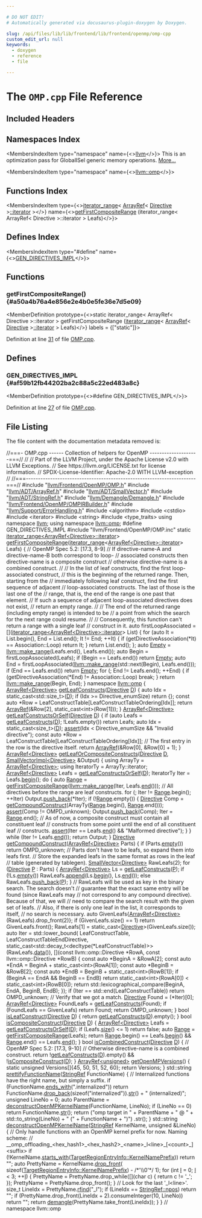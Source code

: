 ```yaml
---

# DO NOT EDIT!
# Automatically generated via docusaurus-plugin-doxygen by Doxygen.

slug: /api/files/lib/lib/frontend/lib/frontend/openmp/omp-cpp
custom_edit_url: null
keywords:
  - doxygen
  - reference
  - file

---
```





# The `OMP.cpp` File Reference

<DoxygenPage pluginConfig={pluginConfig}>



## Included Headers

<IncludesList>
<IncludesListItem
  filePath="llvm/Frontend/OpenMP/OMP.h"
  permalink="/docs/api/files/include/include/llvm/include/llvm/frontend/include/llvm/frontend/openmp/omp-h"
  isLocal="true" />
<IncludesListItem
  filePath="llvm/ADT/ArrayRef.h"
  permalink="/docs/api/files/include/include/llvm/include/llvm/adt/arrayref-h"
  isLocal="true" />
<IncludesListItem
  filePath="llvm/ADT/SmallVector.h"
  permalink="/docs/api/files/include/include/llvm/include/llvm/adt/smallvector-h"
  isLocal="true" />
<IncludesListItem
  filePath="llvm/ADT/StringRef.h"
  permalink="/docs/api/files/include/include/llvm/include/llvm/adt/stringref-h"
  isLocal="true" />
<IncludesListItem
  filePath="llvm/Demangle/Demangle.h"
  permalink="/docs/api/files/include/include/llvm/include/llvm/demangle/demangle-h"
  isLocal="true" />
<IncludesListItem
  filePath="llvm/Frontend/OpenMP/OMPIRBuilder.h"
  permalink="/docs/api/files/include/include/llvm/include/llvm/frontend/include/llvm/frontend/openmp/ompirbuilder-h"
  isLocal="true" />
<IncludesListItem
  filePath="llvm/Support/ErrorHandling.h"
  permalink="/docs/api/files/include/include/llvm/include/llvm/support/errorhandling-h"
  isLocal="true" />
<IncludesListItem
  filePath="algorithm"
  permalink=""
  isLocal="false" />
<IncludesListItem
  filePath="cstdio"
  permalink=""
  isLocal="false" />
<IncludesListItem
  filePath="iterator"
  permalink=""
  isLocal="false" />
<IncludesListItem
  filePath="string"
  permalink=""
  isLocal="false" />
<IncludesListItem
  filePath="type_traits"
  permalink=""
  isLocal="false" />
<IncludesListItem
  filePath="llvm/Frontend/OpenMP/OMP.inc"
  permalink=""
  isLocal="true" />
</IncludesList>

## Namespaces Index

<MembersIndex>

<MembersIndexItem
  type="namespace"
  name={<><a href="/docs/api/namespaces/llvm">llvm</a></>}>
This is an optimization pass for GlobalISel generic memory operations. <a href="/docs/api/namespaces/llvm/#details">More...</a>
</MembersIndexItem>

<MembersIndexItem
  type="namespace"
  name={<><a href="/docs/api/namespaces/llvm/omp">llvm::omp</a></>}>
</MembersIndexItem>

</MembersIndex>

## Functions Index

<MembersIndex>

<MembersIndexItem
  type={<><a href="/docs/api/classes/llvm/iterator-range">iterator&#95;range</a>&lt; <a href="/docs/api/classes/llvm/arrayref">ArrayRef</a>&lt; <a href="/docs/api/classes/llvm/directive">Directive</a> &gt;<a href="/docs/api/classes/llvm/iplist">::iterator</a> &gt;</>}
  name={<><a href="#a50a4b76a4e856e2e4b0e5fe36e7d5e09">getFirstCompositeRange</a> (iterator&#95;range&lt; ArrayRef&lt; Directive &gt;::iterator &gt; Leafs)</>}>
</MembersIndexItem>

</MembersIndex>

## Defines Index

<MembersIndex>

<MembersIndexItem
  type="#define"
  name={<><a href="#af59b12fb44202ba2c88a5c22ed483a8c">GEN&#95;DIRECTIVES&#95;IMPL</a></>}>
</MembersIndexItem>

</MembersIndex>


<SectionDefinition>

## Functions

### getFirstCompositeRange() {#a50a4b76a4e856e2e4b0e5fe36e7d5e09}

<MemberDefinition
  prototype={<>static iterator&#95;range&lt; ArrayRef&lt; Directive &gt;::iterator &gt; getFirstCompositeRange (<a href="/docs/api/classes/llvm/iterator-range">iterator&#95;range</a>&lt; <a href="/docs/api/classes/llvm/arrayref">ArrayRef</a>&lt; <a href="/docs/api/classes/llvm/directive">Directive</a> &gt;<a href="/docs/api/classes/llvm/iplist">::iterator</a> &gt; Leafs)</>}
  labels = {["static"]}>

Definition at line <a href="#l00031">31</a> of file <a href="/docs/api/files/lib/lib/frontend/lib/frontend/openmp/omp-cpp">OMP.cpp</a>.
</MemberDefinition>

</SectionDefinition>

<SectionDefinition>

## Defines

### GEN&#95;DIRECTIVES&#95;IMPL {#af59b12fb44202ba2c88a5c22ed483a8c}

<MemberDefinition
  prototype={<>#define GEN&#95;DIRECTIVES&#95;IMPL</>}>

Definition at line <a href="#l00027">27</a> of file <a href="/docs/api/files/lib/lib/frontend/lib/frontend/openmp/omp-cpp">OMP.cpp</a>.
</MemberDefinition>

</SectionDefinition>

## File Listing

The file content with the documentation metadata removed is:

<ProgramListing>

<Link id="l00001" /><CodeLine lineNumber="1"><Highlight kind="comment">//===- OMP.cpp ------ Collection of helpers for OpenMP --------------------===//</Highlight><Highlight kind="normal"></Highlight></CodeLine>
<Link id="l00002" /><CodeLine lineNumber="2"><Highlight kind="normal"></Highlight><Highlight kind="comment">//</Highlight><Highlight kind="normal"></Highlight></CodeLine>
<Link id="l00003" /><CodeLine lineNumber="3"><Highlight kind="normal"></Highlight><Highlight kind="comment">// Part of the LLVM Project, under the Apache License v2.0 with LLVM Exceptions.</Highlight><Highlight kind="normal"></Highlight></CodeLine>
<Link id="l00004" /><CodeLine lineNumber="4"><Highlight kind="normal"></Highlight><Highlight kind="comment">// See https://llvm.org/LICENSE.txt for license information.</Highlight><Highlight kind="normal"></Highlight></CodeLine>
<Link id="l00005" /><CodeLine lineNumber="5"><Highlight kind="normal"></Highlight><Highlight kind="comment">// SPDX-License-Identifier: Apache-2.0 WITH LLVM-exception</Highlight><Highlight kind="normal"></Highlight></CodeLine>
<Link id="l00006" /><CodeLine lineNumber="6"><Highlight kind="normal"></Highlight><Highlight kind="comment">//</Highlight><Highlight kind="normal"></Highlight></CodeLine>
<Link id="l00007" /><CodeLine lineNumber="7"><Highlight kind="normal"></Highlight><Highlight kind="comment">//===----------------------------------------------------------------------===//</Highlight><Highlight kind="normal"></Highlight></CodeLine>
<Link id="l00008" /><CodeLine lineNumber="8"><Highlight kind="normal"></Highlight></CodeLine>
<Link id="l00009" /><CodeLine lineNumber="9"><Highlight kind="normal"></Highlight><Highlight kind="preprocessor">#include &quot;<a href="/docs/api/files/include/include/llvm/include/llvm/frontend/include/llvm/frontend/openmp/omp-h">llvm/Frontend/OpenMP/OMP.h</a>&quot;</Highlight><Highlight kind="normal"></Highlight></CodeLine>
<Link id="l00010" /><CodeLine lineNumber="10"><Highlight kind="normal"></Highlight></CodeLine>
<Link id="l00011" /><CodeLine lineNumber="11"><Highlight kind="normal"></Highlight><Highlight kind="preprocessor">#include &quot;<a href="/docs/api/files/include/include/llvm/include/llvm/adt/arrayref-h">llvm/ADT/ArrayRef.h</a>&quot;</Highlight><Highlight kind="normal"></Highlight></CodeLine>
<Link id="l00012" /><CodeLine lineNumber="12"><Highlight kind="normal"></Highlight><Highlight kind="preprocessor">#include &quot;<a href="/docs/api/files/include/include/llvm/include/llvm/adt/smallvector-h">llvm/ADT/SmallVector.h</a>&quot;</Highlight><Highlight kind="normal"></Highlight></CodeLine>
<Link id="l00013" /><CodeLine lineNumber="13"><Highlight kind="normal"></Highlight><Highlight kind="preprocessor">#include &quot;<a href="/docs/api/files/include/include/llvm/include/llvm/adt/stringref-h">llvm/ADT/StringRef.h</a>&quot;</Highlight><Highlight kind="normal"></Highlight></CodeLine>
<Link id="l00014" /><CodeLine lineNumber="14"><Highlight kind="normal"></Highlight><Highlight kind="preprocessor">#include &quot;<a href="/docs/api/files/include/include/llvm/include/llvm/demangle/demangle-h">llvm/Demangle/Demangle.h</a>&quot;</Highlight><Highlight kind="normal"></Highlight></CodeLine>
<Link id="l00015" /><CodeLine lineNumber="15"><Highlight kind="normal"></Highlight><Highlight kind="preprocessor">#include &quot;<a href="/docs/api/files/include/include/llvm/include/llvm/frontend/include/llvm/frontend/openmp/ompirbuilder-h">llvm/Frontend/OpenMP/OMPIRBuilder.h</a>&quot;</Highlight><Highlight kind="normal"></Highlight></CodeLine>
<Link id="l00016" /><CodeLine lineNumber="16"><Highlight kind="normal"></Highlight><Highlight kind="preprocessor">#include &quot;<a href="/docs/api/files/include/include/llvm/include/llvm/support/errorhandling-h">llvm/Support/ErrorHandling.h</a>&quot;</Highlight><Highlight kind="normal"></Highlight></CodeLine>
<Link id="l00017" /><CodeLine lineNumber="17"><Highlight kind="normal"></Highlight></CodeLine>
<Link id="l00018" /><CodeLine lineNumber="18"><Highlight kind="normal"></Highlight><Highlight kind="preprocessor">#include &lt;algorithm&gt;</Highlight><Highlight kind="normal"></Highlight></CodeLine>
<Link id="l00019" /><CodeLine lineNumber="19"><Highlight kind="normal"></Highlight><Highlight kind="preprocessor">#include &lt;cstdio&gt;</Highlight><Highlight kind="normal"></Highlight></CodeLine>
<Link id="l00020" /><CodeLine lineNumber="20"><Highlight kind="normal"></Highlight><Highlight kind="preprocessor">#include &lt;iterator&gt;</Highlight><Highlight kind="normal"></Highlight></CodeLine>
<Link id="l00021" /><CodeLine lineNumber="21"><Highlight kind="normal"></Highlight><Highlight kind="preprocessor">#include &lt;string&gt;</Highlight><Highlight kind="normal"></Highlight></CodeLine>
<Link id="l00022" /><CodeLine lineNumber="22"><Highlight kind="normal"></Highlight><Highlight kind="preprocessor">#include &lt;type&#95;traits&gt;</Highlight><Highlight kind="normal"></Highlight></CodeLine>
<Link id="l00023" /><CodeLine lineNumber="23"><Highlight kind="normal"></Highlight></CodeLine>
<Link id="l00024" /><CodeLine lineNumber="24"><Highlight kind="normal"></Highlight><Highlight kind="keyword">using namespace </Highlight><Highlight kind="normal"><a href="/docs/api/namespaces/llvm">llvm</a>;</Highlight></CodeLine>
<Link id="l00025" /><CodeLine lineNumber="25"><Highlight kind="normal"></Highlight><Highlight kind="keyword">using namespace </Highlight><Highlight kind="normal"><a href="/docs/api/namespaces/llvm/omp">llvm::omp</a>;</Highlight></CodeLine>
<Link id="l00026" /><CodeLine lineNumber="26"><Highlight kind="normal"></Highlight></CodeLine>
<Link id="l00027" /><CodeLine lineNumber="27" lineLink="#af59b12fb44202ba2c88a5c22ed483a8c"><Highlight kind="normal"></Highlight><Highlight kind="preprocessor">#define GEN&#95;DIRECTIVES&#95;IMPL</Highlight><Highlight kind="normal"></Highlight></CodeLine>
<Link id="l00028" /><CodeLine lineNumber="28"><Highlight kind="normal"></Highlight><Highlight kind="preprocessor">#include &quot;llvm/Frontend/OpenMP/OMP.inc&quot;</Highlight><Highlight kind="normal"></Highlight></CodeLine>
<Link id="l00029" /><CodeLine lineNumber="29"><Highlight kind="normal"></Highlight></CodeLine>
<Link id="l00030" /><CodeLine lineNumber="30"><Highlight kind="normal"></Highlight><Highlight kind="keyword">static</Highlight><Highlight kind="normal"> <a href="/docs/api/classes/llvm/iterator-range">iterator&#95;range&lt;ArrayRef&lt;Directive&gt;::iterator</a>&gt;</Highlight></CodeLine>
<Link id="l00031" /><CodeLine lineNumber="31" lineLink="#a50a4b76a4e856e2e4b0e5fe36e7d5e09"><Highlight kind="normal"><a href="#a50a4b76a4e856e2e4b0e5fe36e7d5e09">getFirstCompositeRange</a>(<a href="/docs/api/classes/llvm/iterator-range">iterator&#95;range</a>&lt;<a href="/docs/api/classes/llvm/arrayref/#a9b76b9e6f7d06ec15424e309cf440114">ArrayRef&lt;Directive&gt;::iterator</a>&gt; Leafs) &#123;</Highlight></CodeLine>
<Link id="l00032" /><CodeLine lineNumber="32"><Highlight kind="normal">  </Highlight><Highlight kind="comment">// OpenMP Spec 5.2: &#91;17.3, 8-9&#93;</Highlight><Highlight kind="normal"></Highlight></CodeLine>
<Link id="l00033" /><CodeLine lineNumber="33"><Highlight kind="normal">  </Highlight><Highlight kind="comment">// If directive-name-A and directive-name-B both correspond to loop-</Highlight><Highlight kind="normal"></Highlight></CodeLine>
<Link id="l00034" /><CodeLine lineNumber="34"><Highlight kind="normal">  </Highlight><Highlight kind="comment">// associated constructs then directive-name is a composite construct</Highlight><Highlight kind="normal"></Highlight></CodeLine>
<Link id="l00035" /><CodeLine lineNumber="35"><Highlight kind="normal">  </Highlight><Highlight kind="comment">// otherwise directive-name is a combined construct.</Highlight><Highlight kind="normal"></Highlight></CodeLine>
<Link id="l00036" /><CodeLine lineNumber="36"><Highlight kind="normal">  </Highlight><Highlight kind="comment">//</Highlight><Highlight kind="normal"></Highlight></CodeLine>
<Link id="l00037" /><CodeLine lineNumber="37"><Highlight kind="normal">  </Highlight><Highlight kind="comment">// In the list of leaf constructs, find the first loop-associated construct,</Highlight><Highlight kind="normal"></Highlight></CodeLine>
<Link id="l00038" /><CodeLine lineNumber="38"><Highlight kind="normal">  </Highlight><Highlight kind="comment">// this is the beginning of the returned range. Then, starting from the</Highlight><Highlight kind="normal"></Highlight></CodeLine>
<Link id="l00039" /><CodeLine lineNumber="39"><Highlight kind="normal">  </Highlight><Highlight kind="comment">// immediately following leaf construct, find the first sequence of adjacent</Highlight><Highlight kind="normal"></Highlight></CodeLine>
<Link id="l00040" /><CodeLine lineNumber="40"><Highlight kind="normal">  </Highlight><Highlight kind="comment">// loop-associated constructs. The last of those is the last one of the</Highlight><Highlight kind="normal"></Highlight></CodeLine>
<Link id="l00041" /><CodeLine lineNumber="41"><Highlight kind="normal">  </Highlight><Highlight kind="comment">// range, that is, the end of the range is one past that element.</Highlight><Highlight kind="normal"></Highlight></CodeLine>
<Link id="l00042" /><CodeLine lineNumber="42"><Highlight kind="normal">  </Highlight><Highlight kind="comment">// If such a sequence of adjacent loop-associated directives does not exist,</Highlight><Highlight kind="normal"></Highlight></CodeLine>
<Link id="l00043" /><CodeLine lineNumber="43"><Highlight kind="normal">  </Highlight><Highlight kind="comment">// return an empty range.</Highlight><Highlight kind="normal"></Highlight></CodeLine>
<Link id="l00044" /><CodeLine lineNumber="44"><Highlight kind="normal">  </Highlight><Highlight kind="comment">//</Highlight><Highlight kind="normal"></Highlight></CodeLine>
<Link id="l00045" /><CodeLine lineNumber="45"><Highlight kind="normal">  </Highlight><Highlight kind="comment">// The end of the returned range (including empty range) is intended to be</Highlight><Highlight kind="normal"></Highlight></CodeLine>
<Link id="l00046" /><CodeLine lineNumber="46"><Highlight kind="normal">  </Highlight><Highlight kind="comment">// a point from which the search for the next range could resume.</Highlight><Highlight kind="normal"></Highlight></CodeLine>
<Link id="l00047" /><CodeLine lineNumber="47"><Highlight kind="normal">  </Highlight><Highlight kind="comment">//</Highlight><Highlight kind="normal"></Highlight></CodeLine>
<Link id="l00048" /><CodeLine lineNumber="48"><Highlight kind="normal">  </Highlight><Highlight kind="comment">// Consequently, this function can&#39;t return a range with a single leaf</Highlight><Highlight kind="normal"></Highlight></CodeLine>
<Link id="l00049" /><CodeLine lineNumber="49"><Highlight kind="normal">  </Highlight><Highlight kind="comment">// construct in it.</Highlight><Highlight kind="normal"></Highlight></CodeLine>
<Link id="l00050" /><CodeLine lineNumber="50"><Highlight kind="normal"></Highlight></CodeLine>
<Link id="l00051" /><CodeLine lineNumber="51"><Highlight kind="normal">  </Highlight><Highlight kind="keyword">auto</Highlight><Highlight kind="normal"> firstLoopAssociated =</Highlight></CodeLine>
<Link id="l00052" /><CodeLine lineNumber="52"><Highlight kind="normal">      &#91;&#93;(<a href="/docs/api/classes/llvm/iterator-range">iterator&#95;range&lt;ArrayRef&lt;Directive&gt;::iterator</a>&gt; List) &#123;</Highlight></CodeLine>
<Link id="l00053" /><CodeLine lineNumber="53"><Highlight kind="normal">        </Highlight><Highlight kind="keywordflow">for</Highlight><Highlight kind="normal"> (</Highlight><Highlight kind="keyword">auto</Highlight><Highlight kind="normal"> It = List.begin(), End = List.end(); It != End; ++It) &#123;</Highlight></CodeLine>
<Link id="l00054" /><CodeLine lineNumber="54"><Highlight kind="normal">          </Highlight><Highlight kind="keywordflow">if</Highlight><Highlight kind="normal"> (getDirectiveAssociation(&#42;It) == Association::Loop)</Highlight></CodeLine>
<Link id="l00055" /><CodeLine lineNumber="55"><Highlight kind="normal">            </Highlight><Highlight kind="keywordflow">return</Highlight><Highlight kind="normal"> It;</Highlight></CodeLine>
<Link id="l00056" /><CodeLine lineNumber="56"><Highlight kind="normal">        &#125;</Highlight></CodeLine>
<Link id="l00057" /><CodeLine lineNumber="57"><Highlight kind="normal">        </Highlight><Highlight kind="keywordflow">return</Highlight><Highlight kind="normal"> List.end();</Highlight></CodeLine>
<Link id="l00058" /><CodeLine lineNumber="58"><Highlight kind="normal">      &#125;;</Highlight></CodeLine>
<Link id="l00059" /><CodeLine lineNumber="59"><Highlight kind="normal"></Highlight></CodeLine>
<Link id="l00060" /><CodeLine lineNumber="60"><Highlight kind="normal">  </Highlight><Highlight kind="keyword">auto</Highlight><Highlight kind="normal"> <a href="/docs/api/files/lib/lib/debuginfo/lib/debuginfo/codeview/typehashing-cpp/#a066f917f4a73ce07260b0e4262be92ba">Empty</a> = <a href="/docs/api/namespaces/llvm/#a341215803e83773a3e97860dc291f121">llvm::make&#95;range</a>(Leafs.end(), Leafs.end());</Highlight></CodeLine>
<Link id="l00061" /><CodeLine lineNumber="61"><Highlight kind="normal"></Highlight></CodeLine>
<Link id="l00062" /><CodeLine lineNumber="62"><Highlight kind="normal">  </Highlight><Highlight kind="keyword">auto</Highlight><Highlight kind="normal"> Begin = firstLoopAssociated(Leafs);</Highlight></CodeLine>
<Link id="l00063" /><CodeLine lineNumber="63"><Highlight kind="normal">  </Highlight><Highlight kind="keywordflow">if</Highlight><Highlight kind="normal"> (Begin == Leafs.end())</Highlight></CodeLine>
<Link id="l00064" /><CodeLine lineNumber="64"><Highlight kind="normal">    </Highlight><Highlight kind="keywordflow">return</Highlight><Highlight kind="normal"> <a href="/docs/api/files/lib/lib/debuginfo/lib/debuginfo/codeview/typehashing-cpp/#a066f917f4a73ce07260b0e4262be92ba">Empty</a>;</Highlight></CodeLine>
<Link id="l00065" /><CodeLine lineNumber="65"><Highlight kind="normal"></Highlight></CodeLine>
<Link id="l00066" /><CodeLine lineNumber="66"><Highlight kind="normal">  </Highlight><Highlight kind="keyword">auto</Highlight><Highlight kind="normal"> End =</Highlight></CodeLine>
<Link id="l00067" /><CodeLine lineNumber="67"><Highlight kind="normal">      firstLoopAssociated(<a href="/docs/api/namespaces/llvm/#a341215803e83773a3e97860dc291f121">llvm::make&#95;range</a>(std::next(Begin), Leafs.end()));</Highlight></CodeLine>
<Link id="l00068" /><CodeLine lineNumber="68"><Highlight kind="normal">  </Highlight><Highlight kind="keywordflow">if</Highlight><Highlight kind="normal"> (End == Leafs.end())</Highlight></CodeLine>
<Link id="l00069" /><CodeLine lineNumber="69"><Highlight kind="normal">    </Highlight><Highlight kind="keywordflow">return</Highlight><Highlight kind="normal"> <a href="/docs/api/files/lib/lib/debuginfo/lib/debuginfo/codeview/typehashing-cpp/#a066f917f4a73ce07260b0e4262be92ba">Empty</a>;</Highlight></CodeLine>
<Link id="l00070" /><CodeLine lineNumber="70"><Highlight kind="normal"></Highlight></CodeLine>
<Link id="l00071" /><CodeLine lineNumber="71"><Highlight kind="normal">  </Highlight><Highlight kind="keywordflow">for</Highlight><Highlight kind="normal"> (; End != Leafs.end(); ++End) &#123;</Highlight></CodeLine>
<Link id="l00072" /><CodeLine lineNumber="72"><Highlight kind="normal">    </Highlight><Highlight kind="keywordflow">if</Highlight><Highlight kind="normal"> (getDirectiveAssociation(&#42;End) != Association::Loop)</Highlight></CodeLine>
<Link id="l00073" /><CodeLine lineNumber="73"><Highlight kind="normal">      </Highlight><Highlight kind="keywordflow">break</Highlight><Highlight kind="normal">;</Highlight></CodeLine>
<Link id="l00074" /><CodeLine lineNumber="74"><Highlight kind="normal">  &#125;</Highlight></CodeLine>
<Link id="l00075" /><CodeLine lineNumber="75"><Highlight kind="normal">  </Highlight><Highlight kind="keywordflow">return</Highlight><Highlight kind="normal"> <a href="/docs/api/namespaces/llvm/#a341215803e83773a3e97860dc291f121">llvm::make&#95;range</a>(Begin, End);</Highlight></CodeLine>
<Link id="l00076" /><CodeLine lineNumber="76"><Highlight kind="normal">&#125;</Highlight></CodeLine>
<Link id="l00077" /><CodeLine lineNumber="77"><Highlight kind="normal"></Highlight></CodeLine>
<Link id="l00078" /><CodeLine lineNumber="78"><Highlight kind="normal"></Highlight><Highlight kind="keyword">namespace </Highlight><Highlight kind="normal"><a href="/docs/api/namespaces/llvm/omp">llvm::omp</a> &#123;</Highlight></CodeLine>
<Link id="l00079" /><CodeLine lineNumber="79" lineLink="/docs/api/namespaces/llvm/omp/#ae75c7313e5efcab9a8a684a1a0b8b3e6"><Highlight kind="normal"><a href="/docs/api/classes/llvm/arrayref">ArrayRef&lt;Directive&gt;</a> <a href="/docs/api/namespaces/llvm/omp/#ae75c7313e5efcab9a8a684a1a0b8b3e6">getLeafConstructs</a>(<a href="/docs/api/classes/llvm/directive">Directive</a> <a href="/docs/api/files/lib/lib/ir/builtingcs-cpp/#a6a9f043784cf87001c84980afa76da82">D</a>) &#123;</Highlight></CodeLine>
<Link id="l00080" /><CodeLine lineNumber="80"><Highlight kind="normal">  </Highlight><Highlight kind="keyword">auto</Highlight><Highlight kind="normal"> Idx = </Highlight><Highlight kind="keyword">static&#95;cast&lt;</Highlight><Highlight kind="normal">std::size&#95;t</Highlight><Highlight kind="keyword">&gt;</Highlight><Highlight kind="normal">(<a href="/docs/api/files/lib/lib/ir/builtingcs-cpp/#a6a9f043784cf87001c84980afa76da82">D</a>);</Highlight></CodeLine>
<Link id="l00081" /><CodeLine lineNumber="81"><Highlight kind="normal">  </Highlight><Highlight kind="keywordflow">if</Highlight><Highlight kind="normal"> (Idx &gt;= Directive&#95;enumSize)</Highlight></CodeLine>
<Link id="l00082" /><CodeLine lineNumber="82"><Highlight kind="normal">    </Highlight><Highlight kind="keywordflow">return</Highlight><Highlight kind="normal"> &#123;&#125;;</Highlight></CodeLine>
<Link id="l00083" /><CodeLine lineNumber="83"><Highlight kind="normal">  </Highlight><Highlight kind="keyword">const</Highlight><Highlight kind="normal"> </Highlight><Highlight kind="keyword">auto</Highlight><Highlight kind="normal"> &#42;Row = LeafConstructTable&#91;LeafConstructTableOrdering&#91;Idx&#93;&#93;;</Highlight></CodeLine>
<Link id="l00084" /><CodeLine lineNumber="84"><Highlight kind="normal">  </Highlight><Highlight kind="keywordflow">return</Highlight><Highlight kind="normal"> <a href="/docs/api/namespaces/llvm/#ab9c6b351507d3c0730f4290919d43a12">ArrayRef</a>(&amp;Row&#91;2&#93;, </Highlight><Highlight kind="keyword">static&#95;cast&lt;</Highlight><Highlight kind="keywordtype">int</Highlight><Highlight kind="keyword">&gt;</Highlight><Highlight kind="normal">(Row&#91;1&#93;));</Highlight></CodeLine>
<Link id="l00085" /><CodeLine lineNumber="85"><Highlight kind="normal">&#125;</Highlight></CodeLine>
<Link id="l00086" /><CodeLine lineNumber="86"><Highlight kind="normal"></Highlight></CodeLine>
<Link id="l00087" /><CodeLine lineNumber="87" lineLink="/docs/api/namespaces/llvm/omp/#aaadc3f38b9cc1d217d85fbd4085574a4"><Highlight kind="normal"><a href="/docs/api/classes/llvm/arrayref">ArrayRef&lt;Directive&gt;</a> <a href="/docs/api/namespaces/llvm/omp/#aaadc3f38b9cc1d217d85fbd4085574a4">getLeafConstructsOrSelf</a>(<a href="/docs/api/classes/llvm/directive">Directive</a> <a href="/docs/api/files/lib/lib/ir/builtingcs-cpp/#a6a9f043784cf87001c84980afa76da82">D</a>) &#123;</Highlight></CodeLine>
<Link id="l00088" /><CodeLine lineNumber="88"><Highlight kind="normal">  </Highlight><Highlight kind="keywordflow">if</Highlight><Highlight kind="normal"> (</Highlight><Highlight kind="keyword">auto</Highlight><Highlight kind="normal"> Leafs = <a href="/docs/api/namespaces/llvm/omp/#ae75c7313e5efcab9a8a684a1a0b8b3e6">getLeafConstructs</a>(<a href="/docs/api/files/lib/lib/ir/builtingcs-cpp/#a6a9f043784cf87001c84980afa76da82">D</a>); !Leafs.empty())</Highlight></CodeLine>
<Link id="l00089" /><CodeLine lineNumber="89"><Highlight kind="normal">    </Highlight><Highlight kind="keywordflow">return</Highlight><Highlight kind="normal"> Leafs;</Highlight></CodeLine>
<Link id="l00090" /><CodeLine lineNumber="90"><Highlight kind="normal">  </Highlight><Highlight kind="keyword">auto</Highlight><Highlight kind="normal"> Idx = </Highlight><Highlight kind="keyword">static&#95;cast&lt;</Highlight><Highlight kind="keywordtype">size&#95;t</Highlight><Highlight kind="keyword">&gt;</Highlight><Highlight kind="normal">(<a href="/docs/api/files/lib/lib/ir/builtingcs-cpp/#a6a9f043784cf87001c84980afa76da82">D</a>);</Highlight></CodeLine>
<Link id="l00091" /><CodeLine lineNumber="91"><Highlight kind="normal">  <a href="/docs/api/files/lib/lib/target/lib/target/amdgpu/silowercontrolflow-cpp/#a4868c5d81c5ccc98c47aeab6244346a0">assert</a>(Idx &lt; Directive&#95;enumSize &amp;&amp; </Highlight><Highlight kind="stringliteral">&quot;Invalid directive&quot;</Highlight><Highlight kind="normal">);</Highlight></CodeLine>
<Link id="l00092" /><CodeLine lineNumber="92"><Highlight kind="normal">  </Highlight><Highlight kind="keyword">const</Highlight><Highlight kind="normal"> </Highlight><Highlight kind="keyword">auto</Highlight><Highlight kind="normal"> &#42;Row = LeafConstructTable&#91;LeafConstructTableOrdering&#91;Idx&#93;&#93;;</Highlight></CodeLine>
<Link id="l00093" /><CodeLine lineNumber="93"><Highlight kind="normal">  </Highlight><Highlight kind="comment">// The first entry in the row is the directive itself.</Highlight><Highlight kind="normal"></Highlight></CodeLine>
<Link id="l00094" /><CodeLine lineNumber="94"><Highlight kind="normal">  </Highlight><Highlight kind="keywordflow">return</Highlight><Highlight kind="normal"> <a href="/docs/api/namespaces/llvm/#ab9c6b351507d3c0730f4290919d43a12">ArrayRef</a>(&amp;Row&#91;0&#93;, &amp;Row&#91;0&#93; + 1);</Highlight></CodeLine>
<Link id="l00095" /><CodeLine lineNumber="95"><Highlight kind="normal">&#125;</Highlight></CodeLine>
<Link id="l00096" /><CodeLine lineNumber="96"><Highlight kind="normal"></Highlight></CodeLine>
<Link id="l00097" /><CodeLine lineNumber="97"><Highlight kind="normal"><a href="/docs/api/classes/llvm/arrayref">ArrayRef&lt;Directive&gt;</a></Highlight></CodeLine>
<Link id="l00098" /><CodeLine lineNumber="98" lineLink="/docs/api/namespaces/llvm/omp/#a433702fa6f12e3710e21ed0fde2a69b0"><Highlight kind="normal"><a href="/docs/api/namespaces/llvm/omp/#a433702fa6f12e3710e21ed0fde2a69b0">getLeafOrCompositeConstructs</a>(<a href="/docs/api/classes/llvm/directive">Directive</a> <a href="/docs/api/files/lib/lib/ir/builtingcs-cpp/#a6a9f043784cf87001c84980afa76da82">D</a>, <a href="/docs/api/classes/llvm/smallvectorimpl">SmallVectorImpl&lt;Directive&gt;</a> &amp;Output) &#123;</Highlight></CodeLine>
<Link id="l00099" /><CodeLine lineNumber="99"><Highlight kind="normal">  </Highlight><Highlight kind="keyword">using </Highlight><Highlight kind="normal">ArrayTy = <a href="/docs/api/classes/llvm/arrayref">ArrayRef&lt;Directive&gt;</a>;</Highlight></CodeLine>
<Link id="l00100" /><CodeLine lineNumber="100"><Highlight kind="normal">  </Highlight><Highlight kind="keyword">using </Highlight><Highlight kind="normal">IteratorTy = ArrayTy::iterator;</Highlight></CodeLine>
<Link id="l00101" /><CodeLine lineNumber="101"><Highlight kind="normal">  <a href="/docs/api/classes/llvm/arrayref">ArrayRef&lt;Directive&gt;</a> Leafs = <a href="/docs/api/namespaces/llvm/omp/#aaadc3f38b9cc1d217d85fbd4085574a4">getLeafConstructsOrSelf</a>(<a href="/docs/api/files/lib/lib/ir/builtingcs-cpp/#a6a9f043784cf87001c84980afa76da82">D</a>);</Highlight></CodeLine>
<Link id="l00102" /><CodeLine lineNumber="102"><Highlight kind="normal"></Highlight></CodeLine>
<Link id="l00103" /><CodeLine lineNumber="103"><Highlight kind="normal">  IteratorTy Iter = Leafs.<a href="/docs/api/classes/llvm/arrayref/#aab36927882fbfdcbb860d87fd9c30da8">begin</a>();</Highlight></CodeLine>
<Link id="l00104" /><CodeLine lineNumber="104"><Highlight kind="normal">  </Highlight><Highlight kind="keywordflow">do</Highlight><Highlight kind="normal"> &#123;</Highlight></CodeLine>
<Link id="l00105" /><CodeLine lineNumber="105"><Highlight kind="normal">    </Highlight><Highlight kind="keyword">auto</Highlight><Highlight kind="normal"> <a href="/docs/api/files/lib/lib/target/lib/target/nvptx/nvvmintrrange-cpp/#a34bd74317e3f04bfc4318c2d1a470877">Range</a> = <a href="#a50a4b76a4e856e2e4b0e5fe36e7d5e09">getFirstCompositeRange</a>(<a href="/docs/api/namespaces/llvm/#a341215803e83773a3e97860dc291f121">llvm::make&#95;range</a>(Iter, Leafs.<a href="/docs/api/classes/llvm/arrayref/#a7ca5197533a9c1fb8a2bd30587fcec6b">end</a>()));</Highlight></CodeLine>
<Link id="l00106" /><CodeLine lineNumber="106"><Highlight kind="normal">    </Highlight><Highlight kind="comment">// All directives before the range are leaf constructs.</Highlight><Highlight kind="normal"></Highlight></CodeLine>
<Link id="l00107" /><CodeLine lineNumber="107"><Highlight kind="normal">    </Highlight><Highlight kind="keywordflow">for</Highlight><Highlight kind="normal"> (; Iter != <a href="/docs/api/files/lib/lib/target/lib/target/nvptx/nvvmintrrange-cpp/#a34bd74317e3f04bfc4318c2d1a470877">Range</a>.begin(); ++Iter)</Highlight></CodeLine>
<Link id="l00108" /><CodeLine lineNumber="108"><Highlight kind="normal">      Output.<a href="/docs/api/classes/llvm/smallvectortemplatebase/#af42bfbc067df27c19ee2fc859df58799">push&#95;back</a>(&#42;Iter);</Highlight></CodeLine>
<Link id="l00109" /><CodeLine lineNumber="109"><Highlight kind="normal">    </Highlight><Highlight kind="keywordflow">if</Highlight><Highlight kind="normal"> (!<a href="/docs/api/files/lib/lib/target/lib/target/nvptx/nvvmintrrange-cpp/#a34bd74317e3f04bfc4318c2d1a470877">Range</a>.empty()) &#123;</Highlight></CodeLine>
<Link id="l00110" /><CodeLine lineNumber="110"><Highlight kind="normal">      <a href="/docs/api/classes/llvm/directive">Directive</a> Comp =</Highlight></CodeLine>
<Link id="l00111" /><CodeLine lineNumber="111"><Highlight kind="normal">          <a href="/docs/api/namespaces/llvm/omp/#a9205d579e79767f52c5af57c94d2be74">getCompoundConstruct</a>(ArrayTy(<a href="/docs/api/files/lib/lib/target/lib/target/nvptx/nvvmintrrange-cpp/#a34bd74317e3f04bfc4318c2d1a470877">Range</a>.begin(), <a href="/docs/api/files/lib/lib/target/lib/target/nvptx/nvvmintrrange-cpp/#a34bd74317e3f04bfc4318c2d1a470877">Range</a>.end()));</Highlight></CodeLine>
<Link id="l00112" /><CodeLine lineNumber="112"><Highlight kind="normal">      <a href="/docs/api/files/lib/lib/target/lib/target/amdgpu/silowercontrolflow-cpp/#a4868c5d81c5ccc98c47aeab6244346a0">assert</a>(Comp != OMPD&#95;unknown);</Highlight></CodeLine>
<Link id="l00113" /><CodeLine lineNumber="113"><Highlight kind="normal">      Output.<a href="/docs/api/classes/llvm/smallvectortemplatebase/#af42bfbc067df27c19ee2fc859df58799">push&#95;back</a>(Comp);</Highlight></CodeLine>
<Link id="l00114" /><CodeLine lineNumber="114"><Highlight kind="normal">      Iter = <a href="/docs/api/files/lib/lib/target/lib/target/nvptx/nvvmintrrange-cpp/#a34bd74317e3f04bfc4318c2d1a470877">Range</a>.end();</Highlight></CodeLine>
<Link id="l00115" /><CodeLine lineNumber="115"><Highlight kind="normal">      </Highlight><Highlight kind="comment">// As of now, a composite construct must contain all constituent leaf</Highlight><Highlight kind="normal"></Highlight></CodeLine>
<Link id="l00116" /><CodeLine lineNumber="116"><Highlight kind="normal">      </Highlight><Highlight kind="comment">// constructs from some point until the end of all constituent leaf</Highlight><Highlight kind="normal"></Highlight></CodeLine>
<Link id="l00117" /><CodeLine lineNumber="117"><Highlight kind="normal">      </Highlight><Highlight kind="comment">// constructs.</Highlight><Highlight kind="normal"></Highlight></CodeLine>
<Link id="l00118" /><CodeLine lineNumber="118"><Highlight kind="normal">      <a href="/docs/api/files/lib/lib/target/lib/target/amdgpu/silowercontrolflow-cpp/#a4868c5d81c5ccc98c47aeab6244346a0">assert</a>(Iter == Leafs.<a href="/docs/api/classes/llvm/arrayref/#a7ca5197533a9c1fb8a2bd30587fcec6b">end</a>() &amp;&amp; </Highlight><Highlight kind="stringliteral">&quot;Malformed directive&quot;</Highlight><Highlight kind="normal">);</Highlight></CodeLine>
<Link id="l00119" /><CodeLine lineNumber="119"><Highlight kind="normal">    &#125;</Highlight></CodeLine>
<Link id="l00120" /><CodeLine lineNumber="120"><Highlight kind="normal">  &#125; </Highlight><Highlight kind="keywordflow">while</Highlight><Highlight kind="normal"> (Iter != Leafs.<a href="/docs/api/classes/llvm/arrayref/#a7ca5197533a9c1fb8a2bd30587fcec6b">end</a>());</Highlight></CodeLine>
<Link id="l00121" /><CodeLine lineNumber="121"><Highlight kind="normal"></Highlight></CodeLine>
<Link id="l00122" /><CodeLine lineNumber="122"><Highlight kind="normal">  </Highlight><Highlight kind="keywordflow">return</Highlight><Highlight kind="normal"> Output;</Highlight></CodeLine>
<Link id="l00123" /><CodeLine lineNumber="123"><Highlight kind="normal">&#125;</Highlight></CodeLine>
<Link id="l00124" /><CodeLine lineNumber="124"><Highlight kind="normal"></Highlight></CodeLine>
<Link id="l00125" /><CodeLine lineNumber="125" lineLink="/docs/api/namespaces/llvm/omp/#a9205d579e79767f52c5af57c94d2be74"><Highlight kind="normal"><a href="/docs/api/classes/llvm/directive">Directive</a> <a href="/docs/api/namespaces/llvm/omp/#a9205d579e79767f52c5af57c94d2be74">getCompoundConstruct</a>(<a href="/docs/api/classes/llvm/arrayref">ArrayRef&lt;Directive&gt;</a> Parts) &#123;</Highlight></CodeLine>
<Link id="l00126" /><CodeLine lineNumber="126"><Highlight kind="normal">  </Highlight><Highlight kind="keywordflow">if</Highlight><Highlight kind="normal"> (Parts.<a href="/docs/api/classes/llvm/arrayref/#ac835b8735b1b2faec0efdca236e37d94">empty</a>())</Highlight></CodeLine>
<Link id="l00127" /><CodeLine lineNumber="127"><Highlight kind="normal">    </Highlight><Highlight kind="keywordflow">return</Highlight><Highlight kind="normal"> OMPD&#95;unknown;</Highlight></CodeLine>
<Link id="l00128" /><CodeLine lineNumber="128"><Highlight kind="normal"></Highlight></CodeLine>
<Link id="l00129" /><CodeLine lineNumber="129"><Highlight kind="normal">  </Highlight><Highlight kind="comment">// Parts don&#39;t have to be leafs, so expand them into leafs first.</Highlight><Highlight kind="normal"></Highlight></CodeLine>
<Link id="l00130" /><CodeLine lineNumber="130"><Highlight kind="normal">  </Highlight><Highlight kind="comment">// Store the expanded leafs in the same format as rows in the leaf</Highlight><Highlight kind="normal"></Highlight></CodeLine>
<Link id="l00131" /><CodeLine lineNumber="131"><Highlight kind="normal">  </Highlight><Highlight kind="comment">// table (generated by tablegen).</Highlight><Highlight kind="normal"></Highlight></CodeLine>
<Link id="l00132" /><CodeLine lineNumber="132"><Highlight kind="normal">  <a href="/docs/api/classes/llvm/smallvector">SmallVector&lt;Directive&gt;</a> RawLeafs(2);</Highlight></CodeLine>
<Link id="l00133" /><CodeLine lineNumber="133"><Highlight kind="normal">  </Highlight><Highlight kind="keywordflow">for</Highlight><Highlight kind="normal"> (<a href="/docs/api/classes/llvm/directive">Directive</a> <a href="/docs/api/files/lib/lib/option/option-cpp/#a04665169063c8ca1f2ea96c27fc7c2b2">P</a> : Parts) &#123;</Highlight></CodeLine>
<Link id="l00134" /><CodeLine lineNumber="134"><Highlight kind="normal">    <a href="/docs/api/classes/llvm/arrayref">ArrayRef&lt;Directive&gt;</a> Ls = <a href="/docs/api/namespaces/llvm/omp/#ae75c7313e5efcab9a8a684a1a0b8b3e6">getLeafConstructs</a>(<a href="/docs/api/files/lib/lib/option/option-cpp/#a04665169063c8ca1f2ea96c27fc7c2b2">P</a>);</Highlight></CodeLine>
<Link id="l00135" /><CodeLine lineNumber="135"><Highlight kind="normal">    </Highlight><Highlight kind="keywordflow">if</Highlight><Highlight kind="normal"> (!Ls.<a href="/docs/api/classes/llvm/arrayref/#ac835b8735b1b2faec0efdca236e37d94">empty</a>())</Highlight></CodeLine>
<Link id="l00136" /><CodeLine lineNumber="136"><Highlight kind="normal">      RawLeafs.<a href="/docs/api/classes/llvm/smallvectorimpl/#a7efd1f0c1206d95e4fe01a9b49a57b82">append</a>(Ls.<a href="/docs/api/classes/llvm/arrayref/#aab36927882fbfdcbb860d87fd9c30da8">begin</a>(), Ls.<a href="/docs/api/classes/llvm/arrayref/#a7ca5197533a9c1fb8a2bd30587fcec6b">end</a>());</Highlight></CodeLine>
<Link id="l00137" /><CodeLine lineNumber="137"><Highlight kind="normal">    </Highlight><Highlight kind="keywordflow">else</Highlight><Highlight kind="normal"></Highlight></CodeLine>
<Link id="l00138" /><CodeLine lineNumber="138"><Highlight kind="normal">      RawLeafs.<a href="/docs/api/classes/llvm/smallvectortemplatebase/#af42bfbc067df27c19ee2fc859df58799">push&#95;back</a>(<a href="/docs/api/files/lib/lib/option/option-cpp/#a04665169063c8ca1f2ea96c27fc7c2b2">P</a>);</Highlight></CodeLine>
<Link id="l00139" /><CodeLine lineNumber="139"><Highlight kind="normal">  &#125;</Highlight></CodeLine>
<Link id="l00140" /><CodeLine lineNumber="140"><Highlight kind="normal"></Highlight></CodeLine>
<Link id="l00141" /><CodeLine lineNumber="141"><Highlight kind="normal">  </Highlight><Highlight kind="comment">// RawLeafs will be used as key in the binary search. The search doesn&#39;t</Highlight><Highlight kind="normal"></Highlight></CodeLine>
<Link id="l00142" /><CodeLine lineNumber="142"><Highlight kind="normal">  </Highlight><Highlight kind="comment">// guarantee that the exact same entry will be found (since RawLeafs may</Highlight><Highlight kind="normal"></Highlight></CodeLine>
<Link id="l00143" /><CodeLine lineNumber="143"><Highlight kind="normal">  </Highlight><Highlight kind="comment">// not correspond to any compound directive). Because of that, we will</Highlight><Highlight kind="normal"></Highlight></CodeLine>
<Link id="l00144" /><CodeLine lineNumber="144"><Highlight kind="normal">  </Highlight><Highlight kind="comment">// need to compare the search result with the given set of leafs.</Highlight><Highlight kind="normal"></Highlight></CodeLine>
<Link id="l00145" /><CodeLine lineNumber="145"><Highlight kind="normal">  </Highlight><Highlight kind="comment">// Also, if there is only one leaf in the list, it corresponds to itself,</Highlight><Highlight kind="normal"></Highlight></CodeLine>
<Link id="l00146" /><CodeLine lineNumber="146"><Highlight kind="normal">  </Highlight><Highlight kind="comment">// no search is necessary.</Highlight><Highlight kind="normal"></Highlight></CodeLine>
<Link id="l00147" /><CodeLine lineNumber="147"><Highlight kind="normal">  </Highlight><Highlight kind="keyword">auto</Highlight><Highlight kind="normal"> GivenLeafs&#123;<a href="/docs/api/namespaces/llvm/#ab9c6b351507d3c0730f4290919d43a12">ArrayRef&lt;Directive&gt;</a>(RawLeafs).drop&#95;front(2)&#125;;</Highlight></CodeLine>
<Link id="l00148" /><CodeLine lineNumber="148"><Highlight kind="normal">  </Highlight><Highlight kind="keywordflow">if</Highlight><Highlight kind="normal"> (GivenLeafs.size() == 1)</Highlight></CodeLine>
<Link id="l00149" /><CodeLine lineNumber="149"><Highlight kind="normal">    </Highlight><Highlight kind="keywordflow">return</Highlight><Highlight kind="normal"> GivenLeafs.front();</Highlight></CodeLine>
<Link id="l00150" /><CodeLine lineNumber="150"><Highlight kind="normal">  RawLeafs&#91;1&#93; = </Highlight><Highlight kind="keyword">static&#95;cast&lt;</Highlight><Highlight kind="normal"><a href="/docs/api/classes/llvm/directive">Directive</a></Highlight><Highlight kind="keyword">&gt;</Highlight><Highlight kind="normal">(GivenLeafs.size());</Highlight></CodeLine>
<Link id="l00151" /><CodeLine lineNumber="151"><Highlight kind="normal"></Highlight></CodeLine>
<Link id="l00152" /><CodeLine lineNumber="152"><Highlight kind="normal">  </Highlight><Highlight kind="keyword">auto</Highlight><Highlight kind="normal"> Iter = std::lower&#95;bound(</Highlight></CodeLine>
<Link id="l00153" /><CodeLine lineNumber="153"><Highlight kind="normal">      LeafConstructTable, LeafConstructTableEndDirective,</Highlight></CodeLine>
<Link id="l00154" /><CodeLine lineNumber="154"><Highlight kind="normal">      </Highlight><Highlight kind="keyword">static&#95;cast&lt;</Highlight><Highlight kind="normal">std::decay&#95;t&lt;decltype(&#42;LeafConstructTable)</Highlight><Highlight kind="keyword">&gt;</Highlight><Highlight kind="normal">&gt;(RawLeafs.<a href="/docs/api/classes/llvm/smallvectortemplatecommon/#a7b68be12c974b6b70bc86062f221a344">data</a>()),</Highlight></CodeLine>
<Link id="l00155" /><CodeLine lineNumber="155"><Highlight kind="normal">      &#91;&#93;(</Highlight><Highlight kind="keyword">const</Highlight><Highlight kind="normal"> llvm::omp::Directive &#42;RowA, </Highlight><Highlight kind="keyword">const</Highlight><Highlight kind="normal"> llvm::omp::Directive &#42;RowB) &#123;</Highlight></CodeLine>
<Link id="l00156" /><CodeLine lineNumber="156"><Highlight kind="normal">        const auto &#42;BeginA = &amp;RowA&#91;2&#93;;</Highlight></CodeLine>
<Link id="l00157" /><CodeLine lineNumber="157"><Highlight kind="normal">        const auto &#42;EndA = BeginA + static&#95;cast&lt;int&gt;(RowA&#91;1&#93;);</Highlight></CodeLine>
<Link id="l00158" /><CodeLine lineNumber="158"><Highlight kind="normal">        const auto &#42;BeginB = &amp;RowB&#91;2&#93;;</Highlight></CodeLine>
<Link id="l00159" /><CodeLine lineNumber="159"><Highlight kind="normal">        const auto &#42;EndB = BeginB + static&#95;cast&lt;int&gt;(RowB&#91;1&#93;);</Highlight></CodeLine>
<Link id="l00160" /><CodeLine lineNumber="160"><Highlight kind="normal">        if (BeginA == EndA &amp;&amp; BeginB == EndB)</Highlight></CodeLine>
<Link id="l00161" /><CodeLine lineNumber="161"><Highlight kind="normal">          return static&#95;cast&lt;int&gt;(RowA&#91;0&#93;) &lt; static&#95;cast&lt;int&gt;(RowB&#91;0&#93;);</Highlight></CodeLine>
<Link id="l00162" /><CodeLine lineNumber="162"><Highlight kind="normal">        return std::lexicographical&#95;compare(BeginA, EndA, BeginB, EndB);</Highlight></CodeLine>
<Link id="l00163" /><CodeLine lineNumber="163"><Highlight kind="normal">      &#125;);</Highlight></CodeLine>
<Link id="l00164" /><CodeLine lineNumber="164"><Highlight kind="normal"></Highlight></CodeLine>
<Link id="l00165" /><CodeLine lineNumber="165"><Highlight kind="normal">  </Highlight><Highlight kind="keywordflow">if</Highlight><Highlight kind="normal"> (Iter == std::end(LeafConstructTable))</Highlight></CodeLine>
<Link id="l00166" /><CodeLine lineNumber="166"><Highlight kind="normal">    </Highlight><Highlight kind="keywordflow">return</Highlight><Highlight kind="normal"> OMPD&#95;unknown;</Highlight></CodeLine>
<Link id="l00167" /><CodeLine lineNumber="167"><Highlight kind="normal"></Highlight></CodeLine>
<Link id="l00168" /><CodeLine lineNumber="168"><Highlight kind="normal">  </Highlight><Highlight kind="comment">// Verify that we got a match.</Highlight><Highlight kind="normal"></Highlight></CodeLine>
<Link id="l00169" /><CodeLine lineNumber="169"><Highlight kind="normal">  <a href="/docs/api/classes/llvm/directive">Directive</a> Found = (&#42;Iter)&#91;0&#93;;</Highlight></CodeLine>
<Link id="l00170" /><CodeLine lineNumber="170"><Highlight kind="normal">  <a href="/docs/api/classes/llvm/arrayref">ArrayRef&lt;Directive&gt;</a> FoundLeafs = <a href="/docs/api/namespaces/llvm/omp/#ae75c7313e5efcab9a8a684a1a0b8b3e6">getLeafConstructs</a>(Found);</Highlight></CodeLine>
<Link id="l00171" /><CodeLine lineNumber="171"><Highlight kind="normal">  </Highlight><Highlight kind="keywordflow">if</Highlight><Highlight kind="normal"> (FoundLeafs == GivenLeafs)</Highlight></CodeLine>
<Link id="l00172" /><CodeLine lineNumber="172"><Highlight kind="normal">    </Highlight><Highlight kind="keywordflow">return</Highlight><Highlight kind="normal"> Found;</Highlight></CodeLine>
<Link id="l00173" /><CodeLine lineNumber="173"><Highlight kind="normal">  </Highlight><Highlight kind="keywordflow">return</Highlight><Highlight kind="normal"> OMPD&#95;unknown;</Highlight></CodeLine>
<Link id="l00174" /><CodeLine lineNumber="174"><Highlight kind="normal">&#125;</Highlight></CodeLine>
<Link id="l00175" /><CodeLine lineNumber="175"><Highlight kind="normal"></Highlight></CodeLine>
<Link id="l00176" /><CodeLine lineNumber="176" lineLink="/docs/api/namespaces/llvm/omp/#a9db106bceba28187ada1879719bfbfff"><Highlight kind="normal"></Highlight><Highlight kind="keywordtype">bool</Highlight><Highlight kind="normal"> <a href="/docs/api/namespaces/llvm/omp/#a9db106bceba28187ada1879719bfbfff">isLeafConstruct</a>(<a href="/docs/api/classes/llvm/directive">Directive</a> <a href="/docs/api/files/lib/lib/ir/builtingcs-cpp/#a6a9f043784cf87001c84980afa76da82">D</a>) &#123; </Highlight><Highlight kind="keywordflow">return</Highlight><Highlight kind="normal"> <a href="/docs/api/namespaces/llvm/omp/#ae75c7313e5efcab9a8a684a1a0b8b3e6">getLeafConstructs</a>(<a href="/docs/api/files/lib/lib/ir/builtingcs-cpp/#a6a9f043784cf87001c84980afa76da82">D</a>).empty(); &#125;</Highlight></CodeLine>
<Link id="l00177" /><CodeLine lineNumber="177"><Highlight kind="normal"></Highlight></CodeLine>
<Link id="l00178" /><CodeLine lineNumber="178" lineLink="/docs/api/namespaces/llvm/omp/#a61ef13844d0a136295d9a3acfcf51363"><Highlight kind="normal"></Highlight><Highlight kind="keywordtype">bool</Highlight><Highlight kind="normal"> <a href="/docs/api/namespaces/llvm/omp/#a61ef13844d0a136295d9a3acfcf51363">isCompositeConstruct</a>(<a href="/docs/api/classes/llvm/directive">Directive</a> <a href="/docs/api/files/lib/lib/ir/builtingcs-cpp/#a6a9f043784cf87001c84980afa76da82">D</a>) &#123;</Highlight></CodeLine>
<Link id="l00179" /><CodeLine lineNumber="179"><Highlight kind="normal">  <a href="/docs/api/classes/llvm/arrayref">ArrayRef&lt;Directive&gt;</a> Leafs = <a href="/docs/api/namespaces/llvm/omp/#aaadc3f38b9cc1d217d85fbd4085574a4">getLeafConstructsOrSelf</a>(<a href="/docs/api/files/lib/lib/ir/builtingcs-cpp/#a6a9f043784cf87001c84980afa76da82">D</a>);</Highlight></CodeLine>
<Link id="l00180" /><CodeLine lineNumber="180"><Highlight kind="normal">  </Highlight><Highlight kind="keywordflow">if</Highlight><Highlight kind="normal"> (Leafs.<a href="/docs/api/classes/llvm/arrayref/#a85ffb6531d4cda988ea81f18d4e56fb7">size</a>() &lt;= 1)</Highlight></CodeLine>
<Link id="l00181" /><CodeLine lineNumber="181"><Highlight kind="normal">    </Highlight><Highlight kind="keywordflow">return</Highlight><Highlight kind="normal"> </Highlight><Highlight kind="keyword">false</Highlight><Highlight kind="normal">;</Highlight></CodeLine>
<Link id="l00182" /><CodeLine lineNumber="182"><Highlight kind="normal">  </Highlight><Highlight kind="keyword">auto</Highlight><Highlight kind="normal"> <a href="/docs/api/files/lib/lib/target/lib/target/nvptx/nvvmintrrange-cpp/#a34bd74317e3f04bfc4318c2d1a470877">Range</a> = <a href="#a50a4b76a4e856e2e4b0e5fe36e7d5e09">getFirstCompositeRange</a>(Leafs);</Highlight></CodeLine>
<Link id="l00183" /><CodeLine lineNumber="183"><Highlight kind="normal">  </Highlight><Highlight kind="keywordflow">return</Highlight><Highlight kind="normal"> <a href="/docs/api/files/lib/lib/target/lib/target/nvptx/nvvmintrrange-cpp/#a34bd74317e3f04bfc4318c2d1a470877">Range</a>.begin() == Leafs.<a href="/docs/api/classes/llvm/arrayref/#aab36927882fbfdcbb860d87fd9c30da8">begin</a>() &amp;&amp; <a href="/docs/api/files/lib/lib/target/lib/target/nvptx/nvvmintrrange-cpp/#a34bd74317e3f04bfc4318c2d1a470877">Range</a>.end() == Leafs.<a href="/docs/api/classes/llvm/arrayref/#a7ca5197533a9c1fb8a2bd30587fcec6b">end</a>();</Highlight></CodeLine>
<Link id="l00184" /><CodeLine lineNumber="184"><Highlight kind="normal">&#125;</Highlight></CodeLine>
<Link id="l00185" /><CodeLine lineNumber="185"><Highlight kind="normal"></Highlight></CodeLine>
<Link id="l00186" /><CodeLine lineNumber="186" lineLink="/docs/api/namespaces/llvm/omp/#a1476d3d3c5a52a8d7ed817cf86bd835c"><Highlight kind="normal"></Highlight><Highlight kind="keywordtype">bool</Highlight><Highlight kind="normal"> <a href="/docs/api/namespaces/llvm/omp/#a1476d3d3c5a52a8d7ed817cf86bd835c">isCombinedConstruct</a>(<a href="/docs/api/classes/llvm/directive">Directive</a> <a href="/docs/api/files/lib/lib/ir/builtingcs-cpp/#a6a9f043784cf87001c84980afa76da82">D</a>) &#123;</Highlight></CodeLine>
<Link id="l00187" /><CodeLine lineNumber="187"><Highlight kind="normal">  </Highlight><Highlight kind="comment">// OpenMP Spec 5.2: &#91;17.3, 9-10&#93;</Highlight><Highlight kind="normal"></Highlight></CodeLine>
<Link id="l00188" /><CodeLine lineNumber="188"><Highlight kind="normal">  </Highlight><Highlight kind="comment">// Otherwise directive-name is a combined construct.</Highlight><Highlight kind="normal"></Highlight></CodeLine>
<Link id="l00189" /><CodeLine lineNumber="189"><Highlight kind="normal">  </Highlight><Highlight kind="keywordflow">return</Highlight><Highlight kind="normal"> !<a href="/docs/api/namespaces/llvm/omp/#ae75c7313e5efcab9a8a684a1a0b8b3e6">getLeafConstructs</a>(<a href="/docs/api/files/lib/lib/ir/builtingcs-cpp/#a6a9f043784cf87001c84980afa76da82">D</a>).empty() &amp;&amp; !<a href="/docs/api/namespaces/llvm/omp/#a61ef13844d0a136295d9a3acfcf51363">isCompositeConstruct</a>(<a href="/docs/api/files/lib/lib/ir/builtingcs-cpp/#a6a9f043784cf87001c84980afa76da82">D</a>);</Highlight></CodeLine>
<Link id="l00190" /><CodeLine lineNumber="190"><Highlight kind="normal">&#125;</Highlight></CodeLine>
<Link id="l00191" /><CodeLine lineNumber="191"><Highlight kind="normal"></Highlight></CodeLine>
<Link id="l00192" /><CodeLine lineNumber="192" lineLink="/docs/api/namespaces/llvm/omp/#a0b170907f3cef11ef1e5d5f9b692edd4"><Highlight kind="normal"><a href="/docs/api/classes/llvm/arrayref">ArrayRef&lt;unsigned&gt;</a> <a href="/docs/api/namespaces/llvm/omp/#a0b170907f3cef11ef1e5d5f9b692edd4">getOpenMPVersions</a>() &#123;</Highlight></CodeLine>
<Link id="l00193" /><CodeLine lineNumber="193"><Highlight kind="normal">  </Highlight><Highlight kind="keyword">static</Highlight><Highlight kind="normal"> </Highlight><Highlight kind="keywordtype">unsigned</Highlight><Highlight kind="normal"> Versions&#91;&#93;&#123;45, 50, 51, 52, 60&#125;;</Highlight></CodeLine>
<Link id="l00194" /><CodeLine lineNumber="194"><Highlight kind="normal">  </Highlight><Highlight kind="keywordflow">return</Highlight><Highlight kind="normal"> Versions;</Highlight></CodeLine>
<Link id="l00195" /><CodeLine lineNumber="195"><Highlight kind="normal">&#125;</Highlight></CodeLine>
<Link id="l00196" /><CodeLine lineNumber="196"><Highlight kind="normal"></Highlight></CodeLine>
<Link id="l00197" /><CodeLine lineNumber="197" lineLink="/docs/api/namespaces/llvm/omp/#ad7e099354c93867323bca88df83c40b2"><Highlight kind="normal">std::string <a href="/docs/api/namespaces/llvm/omp/#ad7e099354c93867323bca88df83c40b2">prettifyFunctionName</a>(<a href="/docs/api/classes/llvm/stringref">StringRef</a> FunctionName) &#123;</Highlight></CodeLine>
<Link id="l00198" /><CodeLine lineNumber="198"><Highlight kind="normal">  </Highlight><Highlight kind="comment">// Internalized functions have the right name, but simply a suffix.</Highlight><Highlight kind="normal"></Highlight></CodeLine>
<Link id="l00199" /><CodeLine lineNumber="199"><Highlight kind="normal">  </Highlight><Highlight kind="keywordflow">if</Highlight><Highlight kind="normal"> (FunctionName.<a href="/docs/api/classes/llvm/stringref/#aca439bf65258d9d8d057812938b617c5">ends&#95;with</a>(</Highlight><Highlight kind="stringliteral">&quot;.internalized&quot;</Highlight><Highlight kind="normal">))</Highlight></CodeLine>
<Link id="l00200" /><CodeLine lineNumber="200"><Highlight kind="normal">    </Highlight><Highlight kind="keywordflow">return</Highlight><Highlight kind="normal"> FunctionName.<a href="/docs/api/classes/llvm/stringref/#ae2705fd641fb3d1eefa2691b5117cf22">drop&#95;back</a>(</Highlight><Highlight kind="keyword">sizeof</Highlight><Highlight kind="normal">(</Highlight><Highlight kind="stringliteral">&quot;internalized&quot;</Highlight><Highlight kind="normal">)).<a href="/docs/api/classes/llvm/stringref/#a223dd14e7d12bc5cea01889b972a98b2">str</a>() +</Highlight></CodeLine>
<Link id="l00201" /><CodeLine lineNumber="201"><Highlight kind="normal">           </Highlight><Highlight kind="stringliteral">&quot; (internalized)&quot;</Highlight><Highlight kind="normal">;</Highlight></CodeLine>
<Link id="l00202" /><CodeLine lineNumber="202"><Highlight kind="normal">  </Highlight><Highlight kind="keywordtype">unsigned</Highlight><Highlight kind="normal"> LineNo = 0;</Highlight></CodeLine>
<Link id="l00203" /><CodeLine lineNumber="203"><Highlight kind="normal">  </Highlight><Highlight kind="keyword">auto</Highlight><Highlight kind="normal"> ParentName = <a href="/docs/api/namespaces/llvm/omp/#a36c152217dc69b5295561b2f99c52c17">deconstructOpenMPKernelName</a>(FunctionName, LineNo);</Highlight></CodeLine>
<Link id="l00204" /><CodeLine lineNumber="204"><Highlight kind="normal">  </Highlight><Highlight kind="keywordflow">if</Highlight><Highlight kind="normal"> (LineNo == 0)</Highlight></CodeLine>
<Link id="l00205" /><CodeLine lineNumber="205"><Highlight kind="normal">    </Highlight><Highlight kind="keywordflow">return</Highlight><Highlight kind="normal"> FunctionName.<a href="/docs/api/classes/llvm/stringref/#a223dd14e7d12bc5cea01889b972a98b2">str</a>();</Highlight></CodeLine>
<Link id="l00206" /><CodeLine lineNumber="206"><Highlight kind="normal">  </Highlight><Highlight kind="keywordflow">return</Highlight><Highlight kind="normal"> (</Highlight><Highlight kind="stringliteral">&quot;omp target in &quot;</Highlight><Highlight kind="normal"> + ParentName + </Highlight><Highlight kind="stringliteral">&quot; @ &quot;</Highlight><Highlight kind="normal"> + std::to&#95;string(LineNo) +</Highlight></CodeLine>
<Link id="l00207" /><CodeLine lineNumber="207"><Highlight kind="normal">          </Highlight><Highlight kind="stringliteral">&quot; (&quot;</Highlight><Highlight kind="normal"> + FunctionName + </Highlight><Highlight kind="stringliteral">&quot;)&quot;</Highlight><Highlight kind="normal">)</Highlight></CodeLine>
<Link id="l00208" /><CodeLine lineNumber="208"><Highlight kind="normal">      .str();</Highlight></CodeLine>
<Link id="l00209" /><CodeLine lineNumber="209"><Highlight kind="normal">&#125;</Highlight></CodeLine>
<Link id="l00210" /><CodeLine lineNumber="210"><Highlight kind="normal"></Highlight></CodeLine>
<Link id="l00211" /><CodeLine lineNumber="211" lineLink="/docs/api/namespaces/llvm/omp/#a36c152217dc69b5295561b2f99c52c17"><Highlight kind="normal">std::string <a href="/docs/api/namespaces/llvm/omp/#a36c152217dc69b5295561b2f99c52c17">deconstructOpenMPKernelName</a>(<a href="/docs/api/classes/llvm/stringref">StringRef</a> KernelName,</Highlight></CodeLine>
<Link id="l00212" /><CodeLine lineNumber="212"><Highlight kind="normal">                                        </Highlight><Highlight kind="keywordtype">unsigned</Highlight><Highlight kind="normal"> &amp;LineNo) &#123;</Highlight></CodeLine>
<Link id="l00213" /><CodeLine lineNumber="213"><Highlight kind="normal"></Highlight></CodeLine>
<Link id="l00214" /><CodeLine lineNumber="214"><Highlight kind="normal">  </Highlight><Highlight kind="comment">// Only handle functions with an OpenMP kernel prefix for now. Naming scheme:</Highlight><Highlight kind="normal"></Highlight></CodeLine>
<Link id="l00215" /><CodeLine lineNumber="215"><Highlight kind="normal">  </Highlight><Highlight kind="comment">// &#95;&#95;omp&#95;offloading&#95;&lt;hex&#95;hash1&gt;&#95;&lt;hex&#95;hash2&gt;&#95;&lt;name&gt;&#95;l&lt;line&gt;&#95;&#91;&lt;count&gt;&#95;&#93;&lt;suffix&gt;</Highlight><Highlight kind="normal"></Highlight></CodeLine>
<Link id="l00216" /><CodeLine lineNumber="216"><Highlight kind="normal">  </Highlight><Highlight kind="keywordflow">if</Highlight><Highlight kind="normal"> (!KernelName.<a href="/docs/api/classes/llvm/stringref/#a2cd8968ff703aaeb395dcd63f6805ff1">starts&#95;with</a>(<a href="/docs/api/structs/llvm/targetregionentryinfo/#a3e78748236396089e6a27766e44407f9">TargetRegionEntryInfo::KernelNamePrefix</a>))</Highlight></CodeLine>
<Link id="l00217" /><CodeLine lineNumber="217"><Highlight kind="normal">    </Highlight><Highlight kind="keywordflow">return</Highlight><Highlight kind="normal"> </Highlight><Highlight kind="stringliteral">&quot;&quot;</Highlight><Highlight kind="normal">;</Highlight></CodeLine>
<Link id="l00218" /><CodeLine lineNumber="218"><Highlight kind="normal"></Highlight></CodeLine>
<Link id="l00219" /><CodeLine lineNumber="219"><Highlight kind="normal">  </Highlight><Highlight kind="keyword">auto</Highlight><Highlight kind="normal"> PrettyName = KernelName.<a href="/docs/api/classes/llvm/stringref/#a3fb2867a1e9fa36e135d9ee4dffb0167">drop&#95;front</a>(</Highlight></CodeLine>
<Link id="l00220" /><CodeLine lineNumber="220"><Highlight kind="normal">      </Highlight><Highlight kind="keyword">sizeof</Highlight><Highlight kind="normal">(<a href="/docs/api/structs/llvm/targetregionentryinfo/#a3e78748236396089e6a27766e44407f9">TargetRegionEntryInfo::KernelNamePrefix</a>) - </Highlight><Highlight kind="comment">/&#42;&#39;\\0&#39;&#42;/</Highlight><Highlight kind="normal"> 1);</Highlight></CodeLine>
<Link id="l00221" /><CodeLine lineNumber="221"><Highlight kind="normal">  </Highlight><Highlight kind="keywordflow">for</Highlight><Highlight kind="normal"> (</Highlight><Highlight kind="keywordtype">int</Highlight><Highlight kind="normal"> <a href="/docs/api/files/lib/lib/support/md5-cpp/#ac0eafdc9ee161b71e7af98af736952fd">I</a> = 0; <a href="/docs/api/files/lib/lib/support/md5-cpp/#ac0eafdc9ee161b71e7af98af736952fd">I</a> &lt; 3; ++<a href="/docs/api/files/lib/lib/support/md5-cpp/#ac0eafdc9ee161b71e7af98af736952fd">I</a>) &#123;</Highlight></CodeLine>
<Link id="l00222" /><CodeLine lineNumber="222"><Highlight kind="normal">    PrettyName = PrettyName.drop&#95;while(&#91;&#93;(</Highlight><Highlight kind="keywordtype">char</Highlight><Highlight kind="normal"> c) &#123; </Highlight><Highlight kind="keywordflow">return</Highlight><Highlight kind="normal"> c != </Highlight><Highlight kind="charliteral">&#39;&#95;&#39;</Highlight><Highlight kind="normal">; &#125;);</Highlight></CodeLine>
<Link id="l00223" /><CodeLine lineNumber="223"><Highlight kind="normal">    PrettyName = PrettyName.drop&#95;front();</Highlight></CodeLine>
<Link id="l00224" /><CodeLine lineNumber="224"><Highlight kind="normal">  &#125;</Highlight></CodeLine>
<Link id="l00225" /><CodeLine lineNumber="225"><Highlight kind="normal"></Highlight></CodeLine>
<Link id="l00226" /><CodeLine lineNumber="226"><Highlight kind="normal">  </Highlight><Highlight kind="comment">// Look for the last &#39;&#95;l&lt;line&gt;&#39;.</Highlight><Highlight kind="normal"></Highlight></CodeLine>
<Link id="l00227" /><CodeLine lineNumber="227"><Highlight kind="normal">  </Highlight><Highlight kind="keywordtype">size&#95;t</Highlight><Highlight kind="normal"> LineIdx = PrettyName.<a href="/docs/api/classes/llvm/stringref/#a97d45ce069c1a09ca84672df63acf096">rfind</a>(</Highlight><Highlight kind="stringliteral">&quot;&#95;l&quot;</Highlight><Highlight kind="normal">);</Highlight></CodeLine>
<Link id="l00228" /><CodeLine lineNumber="228"><Highlight kind="normal">  </Highlight><Highlight kind="keywordflow">if</Highlight><Highlight kind="normal"> (LineIdx == <a href="/docs/api/classes/llvm/stringref/#ad0f54a163ac500b144590640c6f1eb6b">StringRef::npos</a>)</Highlight></CodeLine>
<Link id="l00229" /><CodeLine lineNumber="229"><Highlight kind="normal">    </Highlight><Highlight kind="keywordflow">return</Highlight><Highlight kind="normal"> </Highlight><Highlight kind="stringliteral">&quot;&quot;</Highlight><Highlight kind="normal">;</Highlight></CodeLine>
<Link id="l00230" /><CodeLine lineNumber="230"><Highlight kind="normal">  </Highlight><Highlight kind="keywordflow">if</Highlight><Highlight kind="normal"> (PrettyName.drop&#95;front(LineIdx + 2).consumeInteger(10, LineNo))</Highlight></CodeLine>
<Link id="l00231" /><CodeLine lineNumber="231"><Highlight kind="normal">    </Highlight><Highlight kind="keywordflow">return</Highlight><Highlight kind="normal"> </Highlight><Highlight kind="stringliteral">&quot;&quot;</Highlight><Highlight kind="normal">;</Highlight></CodeLine>
<Link id="l00232" /><CodeLine lineNumber="232"><Highlight kind="normal">  </Highlight><Highlight kind="keywordflow">return</Highlight><Highlight kind="normal"> <a href="/docs/api/namespaces/llvm/#ab996639d406a5466d5c8a1586fb4a9d8">demangle</a>(PrettyName.take&#95;front(LineIdx));</Highlight></CodeLine>
<Link id="l00233" /><CodeLine lineNumber="233"><Highlight kind="normal">&#125;</Highlight></CodeLine>
<Link id="l00234" /><CodeLine lineNumber="234"><Highlight kind="normal">&#125; </Highlight><Highlight kind="comment">// namespace llvm::omp</Highlight><Highlight kind="normal"></Highlight></CodeLine>

</ProgramListing>

</DoxygenPage>
